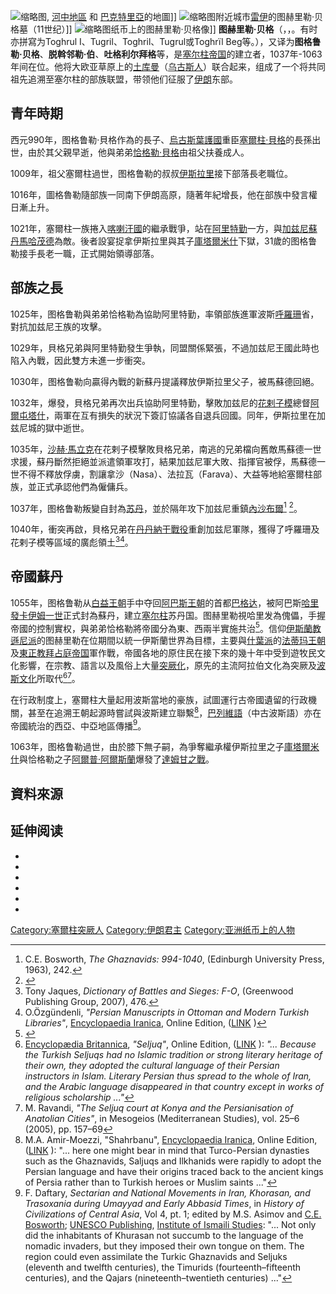 {{About|塞尔柱王朝的创立者|[[克烈部|克烈部]]首领'''脱斡邻勒'''（{{lang|und|Toghrul}}），成吉思汗的义父|王汗}}
{{Infobox royalty
|name=图赫里勒
|title=
|image=TughrilCoin.jpg
|caption=图赫里勒发行的硬币
|succession= [[塞尔柱帝国|塞尔柱帝国]][[蘇丹_(稱謂)|苏丹]]
|birth_date=990年
|birth_place=
|death_date=1063年9月4日
|death_place=
|place of burial=
|full name='''[[阿拉伯人名_#别号|别号]]'''：{{lang|ar-Latn|Rukn al-Dīn}}（短形式）<br />'''[[阿拉伯人名_#暱称|暱称]]'''：{{lang|ar-Latn|Abū Ṭalīb}}<br />'''[[名|名字]]'''：{{lang|ar-Latn|Muḥammad}}<br />'''[[绰号|突厥语绰号]]'''：{{lang|und|Toghrul-Beg}}
|father={{tsl|en|Mikail of Kınık tribe|米哈伊爾·貝格}}
|mother=？
|spouse= 阿卡 （[[優素福·卡迪爾汗|優素福·卡迪爾汗]]之女）<br />阿勒敦江可敦<br />赛叶德·法蒂玛
|issue=无
|reign=1037–1063
|coronation=
|othertitles=
|predecessor=无（帝国建立者）
|successor=[[阿尔普·阿尔斯兰|阿尔普·阿尔斯兰]]
|house=[[塞尔柱王朝|塞尔柱王朝]]
|religion=[[逊尼派|逊尼派]]
}}
[[File:Transoxiana_8th_century_zh-hans.svg|缩略图]], [[河中地區|河中地區]] 和 [[巴克特里亞|巴克特里亞]]的地圖]]
[[File:Borj-toghrul.jpg|缩略图]]附近城市[[雷伊_(伊朗)|雷伊]]的图赫里勒·贝格墓（11世纪）]]
[[File:TKM_1_manat_2009a.jpg|缩略图]]纸币上的图赫里勒·贝格像]]
'''图赫里勒·贝格'''（{{lang-tr|Tuğrul}}，{{lang-tk|Togrul beg}}，{{Lang-fa|طغرل‌بیگ}}。有时亦拼寫为Toghrul I、Tugril、Toghril、Tugrul或Toghrïl Beg等。{{bd|990年||1063年|9月4日|}}），又译为'''图格鲁勒·贝格'''、'''脱斡邻勒·伯'''、'''吐格利尔拜格'''等，是[[塞尔柱帝国|塞尔柱帝国]]的建立者，1037年-1063年间在位。他将大欧亚草原上的[[土库曼族|土库曼]]（[[乌古斯人|乌古斯人]]）联合起来，组成了一个将共同祖先追溯至塞尔柱的部族联盟，带领他们征服了[[大伊朗|伊朗]]东部。

==青年時期==
西元990年，图格鲁勒·貝格作為{{tsl|en|Mikail of Kınık tribe|米哈伊爾·貝格}}的長子、[[烏古斯葉護國|烏古斯葉護國]]重臣[[塞爾柱·貝格|塞爾柱·貝格]]的長孫出世，由於其父親早逝，他與弟弟[[恰格勒·貝格|恰格勒·貝格]]由祖父扶養成人。

1009年，祖父塞爾柱過世，图格鲁勒的叔叔[[伊斯拉里|伊斯拉里]]接下部落長老職位。

1016年，圖格魯勒隨部族一同南下伊朗高原，隨著年紀增長，他在部族中發言權日漸上升。

1021年，塞爾柱一族捲入[[喀喇汗國|喀喇汗國]]的繼承戰爭，站在[[阿里特勤|阿里特勤]]一方，與[[加兹尼王國|加兹尼]][[苏丹_(称谓)|蘇丹]][[加兹尼的馬哈茂德|馬哈茂德]]為敵。後者設宴捉拿伊斯拉里與其子[[庫塔爾米什|庫塔爾米什]]下獄，31歲的图格鲁勒接手長老一職，正式開始領導部落。

==部族之長==
1025年，图格鲁勒與弟弟恰格勒為協助阿里特勤，率領部族進軍波斯[[呼羅珊|呼羅珊]]省，對抗加兹尼王族{{tsl|en|Muhammad of Ghazni|穆哈馬德}}的攻擊。

1029年，貝格兄弟與阿里特勤發生爭執，同盟關係緊張，不過加兹尼王國此時也陷入內戰，因此雙方未進一步衝突。

1030年，图格鲁勒向贏得內戰的新蘇丹{{tsl|en|Mas'ud I of Ghazni|馬蘇德一世}}提議釋放伊斯拉里父子，被馬蘇德回絕。

1032年，{{tsl|en|Battle of Dabusiyya|達布西耶之戰}}爆發，貝格兄弟再次出兵協助阿里特勤，擊敗加兹尼的[[花剌子模|花剌子模]]總督[[阿爾屯塔什|阿爾屯塔什]]，兩軍在互有損失的狀況下簽訂協議各自退兵回國。同年，伊斯拉里在加兹尼城的獄中逝世。

1035年，[[沙赫·馬立克|沙赫·馬立克]]在花剌子模擊敗貝格兄弟，南逃的兄弟檔向舊敵馬蘇德一世求援，蘇丹斷然拒絕並派遣{{tsl|en|Begtoghdik|貝脫迪}}領軍攻打，結果加兹尼軍大敗、指揮官被俘，馬蘇德一世不得不釋放俘虜，割讓拿沙（Nasa）、法拉瓦（Farava）、大益等地給塞爾柱部族，並正式承認他們為僱傭兵。

1037年，图格鲁勒叛變自封為[[蘇丹_(稱謂)|苏丹]]，並於隔年攻下加兹尼重鎮[[內沙布爾|內沙布爾]]<ref>C.E. Bosworth, ''The Ghaznavids: 994-1040'', (Edinburgh University Press, 1963), 242.</ref> <ref>{{Cite book | title = 劍橋插圖伊斯蘭世界史 | author =  Francis Robinson（ 法蘭西斯·魯賓遜 ）| others = 黃中憲譯 | location = 臺灣 | publisher = 如果出版社 | date = 2008 | ISBN = 9789866702198 }} </ref>。

1040年，衝突再啟，貝格兄弟在[[丹丹納干戰役|丹丹納干戰役]]重創加兹尼軍隊，獲得了呼羅珊及花剌子模等區域的廣彪領土<ref>Tony Jaques, ''Dictionary of Battles and Sieges: F-O'', (Greenwood Publishing Group, 2007), 476.</ref><ref name="iranica">O.Özgündenli, ''"Persian Manuscripts in Ottoman and Modern Turkish Libraries"'', [[Encyclopaedia_Iranica|Encyclopaedia Iranica]], Online Edition, ([http://www.iranica.com/newsite/articles/ot_grp7/ot_pers_mss_ott_20050106.html LINK] {{Wayback|url=http://www.iranica.com/newsite/articles/ot_grp7/ot_pers_mss_ott_20050106.html |date=20120122005207 }})</ref>。

==帝國蘇丹==
1055年，图格鲁勒从[[白益王朝|白益王朝]]手中夺回[[阿巴斯王朝|阿巴斯王朝]]的首都[[巴格达|巴格达]]，被阿巴斯[[哈里發|哈里發]][[卡伊姆一世|卡伊姆一世]]正式封為蘇丹，建立[[塞尔柱|塞尔柱]]苏丹国。图赫里勒視哈里发為傀儡，手握帝國的控制實权，與弟弟恰格勒將帝國分為東、西兩半實施共治<ref name="Rome"> {{Cite book | title = 羅馬帝國衰亡史 | author = Gibbon, Edward（愛德華·吉朋）| others = 席代岳譯 | location = 臺灣 | publisher = 聯經出版公司 | date = 2004 | ISBN = 957-08-2771-8 }} </ref>。信仰[[伊斯蘭教|伊斯蘭教]][[遜尼派|遜尼派]]的图赫里勒在位期間以統一伊斯蘭世界為目標，主要與[[什葉派|什葉派]]的[[法蒂玛王朝|法蒂玛王朝]]及[[東正教|東正教]][[拜占庭帝国|拜占庭帝国]]軍作戰，帝國各地的原住民在接下來的幾十年中受到遊牧民文化影響，在宗教、語言以及風俗上大量[[突厥化|突厥化]]，原先的主流阿拉伯文化為突厥及[[波斯文化|波斯文化]]所取代<ref name="britannica">[[Encyclopædia_Britannica|Encyclopædia Britannica]], ''"Seljuq"'', Online Edition, ([http://www.britannica.com/eb/article-9066688 LINK] {{Wayback|url=http://www.britannica.com/eb/article-9066688 |date=20071219231803 }}): ''"... Because the Turkish Seljuqs had no Islamic tradition or strong literary heritage of their own, they adopted the cultural language of their Persian instructors in Islam. Literary Persian thus spread to the whole of Iran, and the Arabic language disappeared in that country except in works of religious scholarship ..."''</ref><ref name="Ravandi">M. Ravandi, ''"The Seljuq court at Konya and the Persianisation of Anatolian Cities"'', in Mesogeios (Mediterranean Studies), vol. 25–6 (2005), pp. 157–69</ref>。

在行政制度上，塞爾柱大量起用波斯當地的豪族，試圖運行古帝國遺留的行政機關，甚至在追溯王朝起源時嘗試與波斯建立聯繫<ref>M.A. Amir-Moezzi, "Shahrbanu", [[Encyclopaedia_Iranica|Encyclopaedia Iranica]], Online Edition, ([http://www.iranica.com/newsite/articles/ot_grp7/ot_shahrbanu_20050131.html LINK] {{Wayback|url=http://www.iranica.com/newsite/articles/ot_grp7/ot_shahrbanu_20050131.html |date=20070311062248 }}): "... here one might bear in mind that Turco-Persian dynasties such as the Ghaznavids, Saljuqs and Ilkhanids were rapidly to adopt the Persian language and have their origins traced back to the ancient kings of Persia rather than to Turkish heroes or Muslim saints ..."</ref>，[[巴列維語|巴列維語]]（中古波斯語）亦在帝國統治的西亞、中亞地區傳播<ref>F. Daftary, ''Sectarian and National Movements in Iran, Khorasan, and Trasoxania during Umayyad and Early Abbasid Times'', in ''History of Civilizations of Central Asia'', Vol 4, pt. 1; edited by M.S. Asimov and [[Clifford_Edmund_Bosworth|C.E. Bosworth]]; [[UNESCO|UNESCO Publishing]], [[Institute_of_Ismaili_Studies|Institute of Ismaili Studies]]: "... Not only did the inhabitants of Khurasan not succumb to the language of the nomadic invaders, but they imposed their own tongue on them. The region could even assimilate the Turkic Ghaznavids and Seljuks (eleventh and twelfth centuries), the Timurids (fourteenth–fifteenth centuries), and the Qajars (nineteenth–twentieth centuries) ..."</ref>。

1063年，图格鲁勒過世，由於膝下無子嗣，為爭奪繼承權伊斯拉里之子[[庫塔爾米什|庫塔爾米什]]與恰格勒之子[[阿爾普·阿爾斯蘭|阿爾普·阿爾斯蘭]]爆發了[[達姆甘之戰|達姆甘之戰]]。

==資料來源==
{{reflist}}

==延伸阅读==
* {{cite book | title = The Cambridge History of Iran, Volume 4:  From the Arab Invasion to the Saljuqs | year = 1975 | publisher = Cambridge University Press | location = Cambridge | editor-last = Frye | editor-first = R. N. | last = Bosworth | first = C. E. | authorlink = C. E. Bosworth | chapter = The early Ghaznavids | pages = 162–198 | isbn = 0-521-20093-8 | chapterurl = https://books.google.dk/books?id=hvx9jq_2L3EC&lpg=PP1&pg=PA162#v=onepage&q&f=false | ref = harv | access-date = 2020-01-23 | archive-date = 2020-02-04 | archive-url = https://web.archive.org/web/20200204010215/https://books.google.dk/books?id=hvx9jq_2L3EC&lpg=PP1&pg=PA162#v=onepage&q&f=false | dead-url = yes }}
* {{cite book | title = The Cambridge History of Iran, Volume 5: The Saljuq and Mongol periods | year = 1968 | publisher = Cambridge University Press | location = Cambridge | editor-last = Frye | editor-first = R. N. | last = Bosworth | first = C. E. | authorlink = C. E. Bosworth | chapter = The Political and Dynastic History of the Iranian World (A.D. 1000–1217) | pages = 1–202 | isbn = 0-521-06936-X | chapterurl = https://books.google.com/books?id=16yHq5v3QZAC&lpg=PP1&pg=PA1#v=onepage&q&f=false | ref = harv | access-date = 2020-01-23 | archive-date = 2018-04-04 | archive-url = https://www.webcitation.org/6yQUr865G?url=https://books.google.com/books?id=16yHq5v3QZAC#v=onepage&q&f=false | dead-url = no }}
* {{cite book | title = The Cambridge History of Iran, Volume 4:  From the Arab Invasion to the Saljuqs | year = 1975 | publisher = Cambridge University Press | location = Cambridge | editor-last = Frye | editor-first = R. N. | last = Bosworth | first = C. E. | authorlink = C. E. Bosworth | chapter = Iran under the Buyids | pages = 250–305 | isbn = 0-521-20093-8 | chapterurl = https://books.google.dk/books?id=hvx9jq_2L3EC&lpg=PP1&pg=PA250#v=onepage&q&f=false | ref = harv | access-date = 2020-01-23 | archive-date = 2020-02-04 | archive-url = https://web.archive.org/web/20200204010214/https://books.google.dk/books?id=hvx9jq_2L3EC&lpg=PP1&pg=PA250#v=onepage&q&f=false | dead-url = no }}
* {{cite book | title = The Cambridge History of Iran, Volume 4: From the Arab Invasion to the Saljuqs | year = 1975 | publisher = Cambridge University Press | location = Cambridge | editor-last = Frye | editor-first = R. N. | last = Madelung | first = W. | authorlink = Wilferd Madelung | chapter = The Minor Dynasties of Northern Iran | pages = 198–249 | isbn = 978-0-521-20093-6 | chapterurl = https://books.google.com/books?id=hvx9jq_2L3EC&lpg=PP1&pg=PA198#v=onepage&q&f=false | ref = harv | access-date = 2020-01-23 | archive-date = 2020-06-14 | archive-url = https://web.archive.org/web/20200614125942/https://books.google.com/books?id=hvx9jq_2L3EC&lpg=PP1&pg=PA198#v=onepage&q&f=false | dead-url = no }}
* {{cite book | title=The Encyclopaedia of Islam |last=Minorsky |first=V.| chapter=Tabriz |publisher=Brill |year=2000 |ref=harv}}
* {{cite book |title=Islamic Desk Reference |url=https://archive.org/details/islamicdeskrefer00donz_0 |editor-first=E. J. |editor-last=Van Donzel |publisher=E.J. Brill   |year=1994 |ref=harv}}

{{s-start}}
{{s-hou|[[塞尔柱王朝|塞尔柱王朝]]||990年||1063年9月4日}}
{{s-reg|}}
{{s-bef|before=[[伊斯拉里|伊斯拉里]]}}
{{s-ttl|title=塞尔柱部族長老|years=1021年-1037年}}
{{s-aft|after=无（王朝建立）}}
{{s-bef|before=无（王朝建立）}}
{{s-ttl|title={{tsl|en|List of sultans of the Seljuq Empire|塞尔柱帝国苏丹列表|塞尔柱帝国苏丹}}|years=1037年-1063年}}
{{s-aft|after=[[阿尔普·阿尔斯兰|阿尔普·阿尔斯兰]]}}
{{s-end}}

{{塞爾柱王朝}}
[[Category:塞爾柱突厥人|Category:塞爾柱突厥人]]
[[Category:伊朗君主|Category:伊朗君主]]
[[Category:亚洲纸币上的人物|Category:亚洲纸币上的人物]]